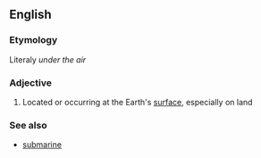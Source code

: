 ==English==

===Etymology===
Literaly ''under the air''

===Adjective===
{{wikipedia}}
{{en-adj|-}}

#{{geology}} Located or occurring at the Earth's [[surface]], especially on land

===See also===
*[[submarine]]